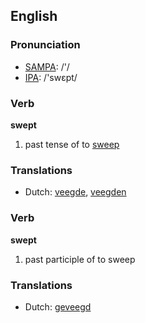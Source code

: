 ==English==

===Pronunciation===
*[[w:SAMPA|SAMPA]]: /'/
*[[w:IPA|IPA]]: /'swεpt/

===Verb===
'''swept'''

# past tense of to [[sweep]]

===Translations===
*Dutch: [[veegde]], [[veegden]]

===Verb===
'''swept'''

# past participle of to sweep

===Translations===
*Dutch: [[geveegd]]